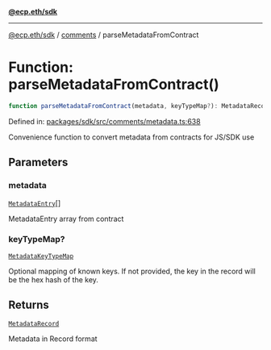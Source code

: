 [**@ecp.eth/sdk**](../../index.mdx)

***

[@ecp.eth/sdk](/sdk-reference/index.mdx) / [comments](/sdk-reference/comments/index.mdx) / parseMetadataFromContract

# Function: parseMetadataFromContract()

```ts
function parseMetadataFromContract(metadata, keyTypeMap?): MetadataRecord;
```

Defined in: [packages/sdk/src/comments/metadata.ts:638](https://github.com/ecp-eth/comments-monorepo/blob/main/packages/sdk/src/comments/metadata.ts#L638)

Convenience function to convert metadata from contracts for JS/SDK use

## Parameters

### metadata

[`MetadataEntry`](/sdk-reference/comments/type-aliases/MetadataEntry.mdx)[]

MetadataEntry array from contract

### keyTypeMap?

[`MetadataKeyTypeMap`](/sdk-reference/comments/type-aliases/MetadataKeyTypeMap.mdx)

Optional mapping of known keys. If not provided, the key in the record will be the hex hash of the key.

## Returns

[`MetadataRecord`](/sdk-reference/comments/type-aliases/MetadataRecord.mdx)

Metadata in Record format
